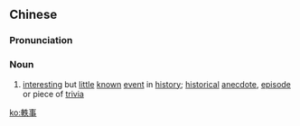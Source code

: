 {{also|轶事}}
==Chinese==
{{zh-forms|s=轶事|alt=逸事,佚事}}

===Pronunciation===
{{zh-pron
|m=yìshì
|c=jat6 si6
|mn=i̍t-sū
|cat=n
}}

===Noun===
{{zh-noun}}

# [[interesting]] but [[little]] [[known]] [[event]] in [[history]]; [[historical]] [[anecdote]], [[episode]] or piece of [[trivia]]

[[ko:軼事]]